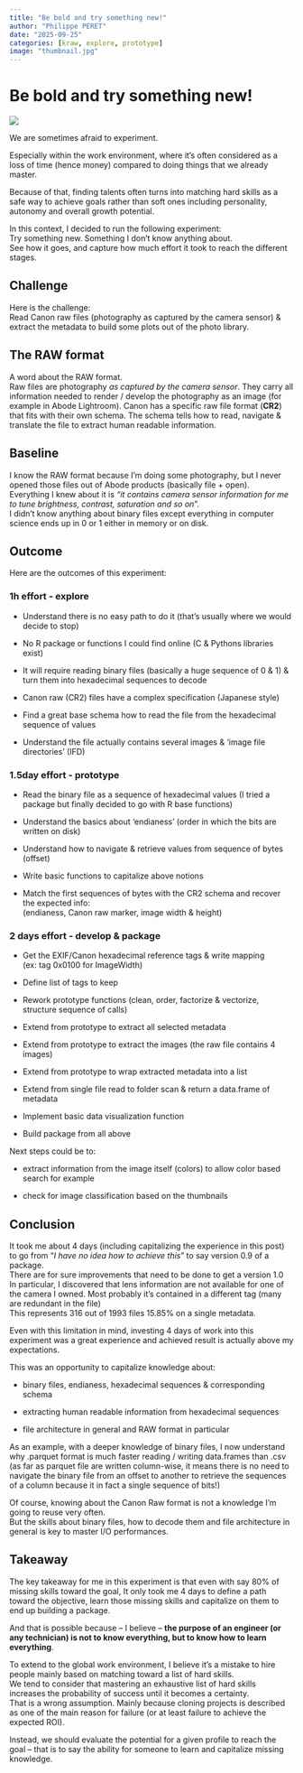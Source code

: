 ```yaml
---
title: "Be bold and try something new!"
author: "Philippe PERET"
date: "2025-09-25"
categories: [kraw, explore, prototype]
image: "thumbnail.jpg"
---
```


# Be bold and try something new!

![](thumbnail.jpg)

We are sometimes afraid to experiment.

Especially within the work environment, where it's often considered as a loss of time (hence money) compared to doing things that we already master.

Because of that, finding talents often turns into matching hard skills as a safe way to achieve goals rather than soft ones including personality, autonomy and overall growth potential.

In this context, I decided to run the following experiment:\
Try something new. Something I don't know anything about.\
See how it goes, and capture how much effort it took to reach the different stages.

## Challenge

Here is the challenge:\
Read Canon raw files (photography as captured by the camera sensor) & extract the metadata to build some plots out of the photo library.

## The RAW format

A word about the RAW format.\
Raw files are photography *as captured by the camera sensor*. They carry all information needed to render / develop the photography as an image (for example in Abode Lightroom). Canon has a specific raw file format (**CR2**) that fits with their own schema. The schema tells how to read, navigate & translate the file to extract human readable information.

## Baseline

I know the RAW format because I'm doing some photography, but I never opened those files out of Abode products (basically file + open).\
Everything I knew about it is *"it contains camera sensor information for me to tune brightness, contrast, saturation and so on*".\
I didn't know anything about binary files except everything in computer science ends up in 0 or 1 either in memory or on disk.

## Outcome

Here are the outcomes of this experiment:

### 1h effort - explore

-   Understand there is no easy path to do it (that's usually where we would decide to stop)

-   No R package or functions I could find online (C & Pythons libraries exist)

-   It will require reading binary files (basically a huge sequence of 0 & 1) & turn them into hexadecimal sequences to decode

-   Canon raw (CR2) files have a complex specification (Japanese style)

-   Find a great base schema how to read the file from the hexadecimal sequence of values

-   Understand the file actually contains several images & 'image file directories' (IFD)

### 1.5day effort - prototype

-   Read the binary file as a sequence of hexadecimal values (I tried a package but finally decided to go with R base functions)

-   Understand the basics about 'endianess' (order in which the bits are written on disk)

-   Understand how to navigate & retrieve values from sequence of bytes (offset)

-   Write basic functions to capitalize above notions

-   Match the first sequences of bytes with the CR2 schema and recover the expected info:\
    (endianess, Canon raw marker, image width & height)

### 2 days effort - develop & package

-   Get the EXIF/Canon hexadecimal reference tags & write mapping\
    (ex: tag 0x0100 for ImageWidth)

-   Define list of tags to keep

-   Rework prototype functions (clean, order, factorize & vectorize, structure sequence of calls)

-   Extend from prototype to extract all selected metadata

-   Extend from prototype to extract the images (the raw file contains 4 images)

-   Extend from prototype to wrap extracted metadata into a list

-   Extend from single file read to folder scan & return a data.frame of metadata

-   Implement basic data visualization function

-   Build package from all above

Next steps could be to:

-   extract information from the image itself (colors) to allow color based search for example

-   check for image classification based on the thumbnails

## Conclusion

It took me about 4 days (including capitalizing the experience in this post) to go from "*I have no idea how to achieve this*" to say version 0.9 of a package.\
There are for sure improvements that need to be done to get a version 1.0\
In particular, I discovered that lens information are not available for one of the camera I owned. Most probably it's contained in a different tag (many are redundant in the file)\
This represents 316 out of 1993 files 15.85% on a single metadata.

Even with this limitation in mind, investing 4 days of work into this experiment was a great experience and achieved result is actually above my expectations.

This was an opportunity to capitalize knowledge about:

-   binary files, endianess, hexadecimal sequences & corresponding schema

-   extracting human readable information from hexadecimal sequences

-   file architecture in general and RAW format in particular

As an example, with a deeper knowledge of binary files, I now understand why .parquet format is much faster reading / writing data.frames than .csv (as far as parquet file are written column-wise, it means there is no need to navigate the binary file from an offset to another to retrieve the sequences of a column because it in fact a single sequence of bits!)

Of course, knowing about the Canon Raw format is not a knowledge I'm going to reuse very often.\
But the skills about binary files, how to decode them and file architecture in general is key to master I/O performances.

## Takeaway

The key takeaway for me in this experiment is that even with say 80% of missing skills toward the goal, It only took me 4 days to define a path toward the objective, learn those missing skills and capitalize on them to end up building a package.

And that is possible because – I believe – **the purpose of an engineer (or any technician) is not to know everything, but to know how to learn everything**.

To extend to the global work environment, I believe it's a mistake to hire people mainly based on matching toward a list of hard skills.\
We tend to consider that mastering an exhaustive list of hard skills increases the probability of success until it becomes a certainty.\
That is a wrong assumption. Mainly because cloning projects is described as one of the main reason for failure (or at least failure to achieve the expected ROI).

Instead, we should evaluate the potential for a given profile to reach the goal – that is to say the ability for someone to learn and capitalize missing knowledge.
